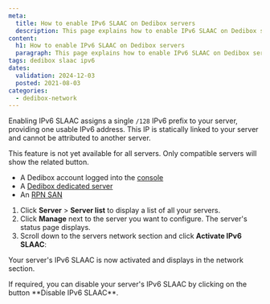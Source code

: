 ```yaml
---
meta:
  title: How to enable IPv6 SLAAC on Dedibox servers
  description: This page explains how to enable IPv6 SLAAC on Dedibox servers.
content:
  h1: How to enable IPv6 SLAAC on Dedibox servers
  paragraph: This page explains how to enable IPv6 SLAAC on Dedibox servers.
tags: dedibox slaac ipv6
dates:
  validation: 2024-12-03
  posted: 2021-08-03
categories:
  - dedibox-network
---
```


Enabling IPv6 SLAAC assigns a single `/128` IPv6 prefix to your server, providing one usable IPv6 address. This IP is statically linked to your server and cannot be attributed to another server.

<Message type="note">
  This feature is not yet available for all servers. Only compatible servers will show the related button.
</Message>

<Macro id="requirements" />

- A Dedibox account logged into the [console](https://console.online.net)
- A [Dedibox dedicated server](https://www.scaleway.com/en/dedibox)
- An [RPN SAN](https://www.scaleway.com/en/dedibox/storage/)

1. Click **Server** > **Server list** to display a list of all your servers.
2. Click **Manage** next to the server you want to configure. The server's status page displays.
3. Scroll down to the servers network section and click **Activate IPv6 SLAAC**:
    <Lightbox src="scaleway_ipv6_slaac.webp" width="" />

Your server's IPv6 SLAAC is now activated and displays in the network section.

<Message type="tip">
  If required, you can disable your server's IPv6 SLAAC by clicking on the button **Disable IPv6 SLAAC**.
</Message>


